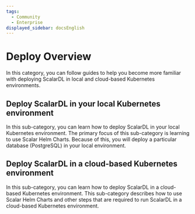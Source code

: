 ```yaml
---
tags:
  - Community
  - Enterprise
displayed_sidebar: docsEnglish
---
```


# Deploy Overview

In this category, you can follow guides to help you become more familiar with deploying ScalarDL in local and cloud-based Kubernetes environments.

## Deploy ScalarDL in your local Kubernetes environment

In this sub-category, you can learn how to deploy ScalarDL in your local Kubernetes environment. The primary focus of this sub-category is learning to use Scalar Helm Charts. Because of this, you will deploy a particular database (PostgreSQL) in your local environment.

## Deploy ScalarDL in a cloud-based Kubernetes environment

In this sub-category, you can learn how to deploy ScalarDL in a cloud-based Kubernetes environment. This sub-category describes how to use Scalar Helm Charts and other steps that are required to run ScalarDL in a cloud-based Kubernetes environment.
